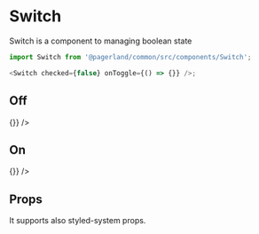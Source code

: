

<Meta title="Themes/Corporate/Components/Switch" component={Switch} />

# Switch

Switch is a component to managing boolean state

```js
import Switch from '@pagerland/common/src/components/Switch';

<Switch checked={false} onToggle={() => {}} />;
```

## Off

<Preview>
  <Story name="Off">
    <Theme>
      <div>
        <Switch checked={false} onToggle={() => {}} />
      </div>
    </Theme>
  </Story>
</Preview>

## On

<Preview>
  <Story name="On">
    <Theme>
      <div>
        <Switch checked={true} onToggle={() => {}} />
      </div>
    </Theme>
  </Story>
</Preview>

## Props

It supports also styled-system props.

<Props of={Switch} />
